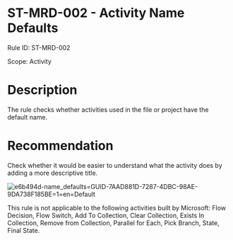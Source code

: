 ﻿# ST-MRD-002 - Activity Name Defaults

Rule ID: ST-MRD-002

Scope: Activity

# Description

The rule checks whether activities used in the file or project have the default name.

# Recommendation

Check whether it would be easier to understand what the activity does by adding a more descriptive title.

![e6b494d-name_defaults=GUID-7AAD881D-7287-4DBC-98AE-9DA738F185BE=1=en=Default](/images/e6b494d-name_defaults=GUID-7AAD881D-7287-4DBC-98AE-9DA738F185BE=1=en=Default.png)

This rule is not applicable to the following activities built by Microsoft: Flow Decision, Flow Switch, Add To Collection, Clear Collection, Exists In Collection, Remove from Collection, Parallel for Each, Pick Branch, State, Final State.

